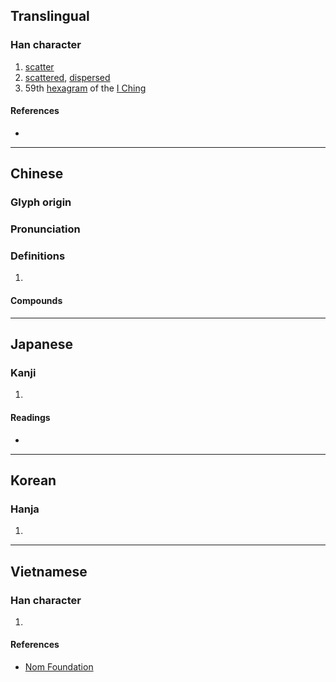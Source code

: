 {{character info/new}}
{{also|涣}}
==Translingual==

===Han character===
{{Han char|rn=85|rad=水|as=09|sn=12|four=37134|canj=ENBK|ids=⿰氵奐}}

# [[scatter]]
# [[scattered]], [[dispersed]]
# 59th [[hexagram]] of the [[I Ching]]

====References====
* {{Han ref|kx=0633.400|dkj=17757|dj=1039.260|hdz=31683.011|uh=6E19|ud=28185|bh=B541|bd=46401}}

----

==Chinese==
{{zh-forms|s=涣}}

===Glyph origin===
{{Han etym}}

===Pronunciation===
{{zh-pron
|m=huàn
|c=wun6
|mn=hoàn
|mc=y
|oc=y
|cat=v,a,n
}}

===Definitions===
{{zh-hanzi}}

# {{rfdef|zh}}

====Compounds====
{{zh-der|人心渙散|人心渙漓|判渙|叛渙|泮渙|渙乎|渙散|渙汗|渙渙|渙然|渙然冰釋|王之渙|精神渙散}}

----

==Japanese==

===Kanji===
{{ja-kanji|grade=|rs=水09}}

# {{defn|lang=ja|sort=水09}}

====Readings====
* {{ja-readings|on=[[かん]] (kan)|kun=[[あきらか]] (akiraka)}}

----

==Korean==

===Hanja===
{{ko-hanja|hangeul=환|eumhun=|rv=hwan|mr=hwan|y=hwan}}

# {{defn|lang=ko|sort=水09}}

----

==Vietnamese==

===Han character===
{{vi-readings|rs=水09| hanviet = hoán}}

# {{defn|lang=vi|sort=水09}}

====References====
*[http://nomfoundation.org/common/nom_details.php?codepoint=6e19 Nom Foundation]